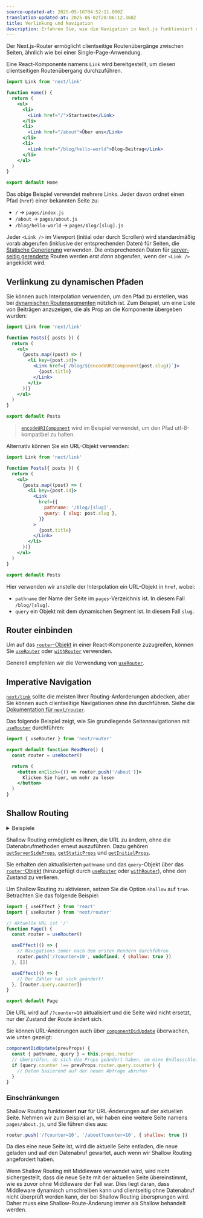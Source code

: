 ```yaml
---
source-updated-at: 2025-05-16T04:52:11.000Z
translation-updated-at: 2025-06-02T20:06:12.360Z
title: Verlinkung und Navigation
description: Erfahren Sie, wie die Navigation in Next.js funktioniert und wie Sie die Link-Komponente sowie den `useRouter`-Hook verwenden.
---
```


Der Next.js-Router ermöglicht clientseitige Routenübergänge zwischen Seiten, ähnlich wie bei einer Single-Page-Anwendung.

Eine React-Komponente namens `Link` wird bereitgestellt, um diesen clientseitigen Routenübergang durchzuführen.

```jsx
import Link from 'next/link'

function Home() {
  return (
    <ul>
      <li>
        <Link href="/">Startseite</Link>
      </li>
      <li>
        <Link href="/about">Über uns</Link>
      </li>
      <li>
        <Link href="/blog/hello-world">Blog-Beitrag</Link>
      </li>
    </ul>
  )
}

export default Home
```

Das obige Beispiel verwendet mehrere Links. Jeder davon ordnet einen Pfad (`href`) einer bekannten Seite zu:

- `/` → `pages/index.js`
- `/about` → `pages/about.js`
- `/blog/hello-world` → `pages/blog/[slug].js`

Jeder `<Link />` im Viewport (initial oder durch Scrollen) wird standardmäßig vorab abgerufen (inklusive der entsprechenden Daten) für Seiten, die [Statische Generierung](/docs/pages/building-your-application/data-fetching/get-static-props) verwenden. Die entsprechenden Daten für [server-seitig gerenderte](/docs/pages/building-your-application/data-fetching/get-server-side-props) Routen werden _erst dann_ abgerufen, wenn der `<Link />` angeklickt wird.

## Verlinkung zu dynamischen Pfaden

Sie können auch Interpolation verwenden, um den Pfad zu erstellen, was bei [dynamischen Routensegmenten](/docs/pages/building-your-application/routing/dynamic-routes) nützlich ist. Zum Beispiel, um eine Liste von Beiträgen anzuzeigen, die als Prop an die Komponente übergeben wurden:

```jsx
import Link from 'next/link'

function Posts({ posts }) {
  return (
    <ul>
      {posts.map((post) => (
        <li key={post.id}>
          <Link href={`/blog/${encodeURIComponent(post.slug)}`}>
            {post.title}
          </Link>
        </li>
      ))}
    </ul>
  )
}

export default Posts
```

> [`encodeURIComponent`](https://developer.mozilla.org/docs/Web/JavaScript/Reference/Global_Objects/encodeURIComponent) wird im Beispiel verwendet, um den Pfad utf-8-kompatibel zu halten.

Alternativ können Sie ein URL-Objekt verwenden:

```jsx
import Link from 'next/link'

function Posts({ posts }) {
  return (
    <ul>
      {posts.map((post) => (
        <li key={post.id}>
          <Link
            href={{
              pathname: '/blog/[slug]',
              query: { slug: post.slug },
            }}
          >
            {post.title}
          </Link>
        </li>
      ))}
    </ul>
  )
}

export default Posts
```

Hier verwenden wir anstelle der Interpolation ein URL-Objekt in `href`, wobei:

- `pathname` der Name der Seite im `pages`-Verzeichnis ist. In diesem Fall `/blog/[slug]`.
- `query` ein Objekt mit dem dynamischen Segment ist. In diesem Fall `slug`.

## Router einbinden

Um auf das [`router`-Objekt](/docs/pages/api-reference/functions/use-router#router-object) in einer React-Komponente zuzugreifen, können Sie [`useRouter`](/docs/pages/api-reference/functions/use-router) oder [`withRouter`](/docs/pages/api-reference/functions/use-router#withrouter) verwenden.

Generell empfehlen wir die Verwendung von [`useRouter`](/docs/pages/api-reference/functions/use-router).

## Imperative Navigation

[`next/link`](/docs/pages/api-reference/components/link) sollte die meisten Ihrer Routing-Anforderungen abdecken, aber Sie können auch clientseitige Navigationen ohne ihn durchführen. Siehe die [Dokumentation für `next/router`](/docs/pages/api-reference/functions/use-router).

Das folgende Beispiel zeigt, wie Sie grundlegende Seitennavigationen mit [`useRouter`](/docs/pages/api-reference/functions/use-router) durchführen:

```jsx
import { useRouter } from 'next/router'

export default function ReadMore() {
  const router = useRouter()

  return (
    <button onClick={() => router.push('/about')}>
      Klicken Sie hier, um mehr zu lesen
    </button>
  )
}
```

## Shallow Routing

<details>
  <summary>Beispiele</summary>

- [Shallow Routing](https://github.com/vercel/next.js/tree/canary/examples/with-shallow-routing)

</details>

Shallow Routing ermöglicht es Ihnen, die URL zu ändern, ohne die Datenabrufmethoden erneut auszuführen. Dazu gehören [`getServerSideProps`](/docs/pages/building-your-application/data-fetching/get-server-side-props), [`getStaticProps`](/docs/pages/building-your-application/data-fetching/get-static-props) und [`getInitialProps`](/docs/pages/api-reference/functions/get-initial-props).

Sie erhalten den aktualisierten `pathname` und das `query`-Objekt über das [`router`-Objekt](/docs/pages/api-reference/functions/use-router#router-object) (hinzugefügt durch [`useRouter`](/docs/pages/api-reference/functions/use-router) oder [`withRouter`](/docs/pages/api-reference/functions/use-router#withrouter)), ohne den Zustand zu verlieren.

Um Shallow Routing zu aktivieren, setzen Sie die Option `shallow` auf `true`. Betrachten Sie das folgende Beispiel:

```jsx
import { useEffect } from 'react'
import { useRouter } from 'next/router'

// Aktuelle URL ist '/'
function Page() {
  const router = useRouter()

  useEffect(() => {
    // Navigations immer nach dem ersten Rendern durchführen
    router.push('/?counter=10', undefined, { shallow: true })
  }, [])

  useEffect(() => {
    // Der Zähler hat sich geändert!
  }, [router.query.counter])
}

export default Page
```

Die URL wird auf `/?counter=10` aktualisiert und die Seite wird nicht ersetzt, nur der Zustand der Route ändert sich.

Sie können URL-Änderungen auch über [`componentDidUpdate`](https://react.dev/reference/react/Component#componentdidupdate) überwachen, wie unten gezeigt:

```jsx
componentDidUpdate(prevProps) {
  const { pathname, query } = this.props.router
  // Überprüfen, ob sich die Props geändert haben, um eine Endlosschleife zu vermeiden
  if (query.counter !== prevProps.router.query.counter) {
    // Daten basierend auf der neuen Abfrage abrufen
  }
}
```

### Einschränkungen

Shallow Routing funktioniert **nur** für URL-Änderungen auf der aktuellen Seite. Nehmen wir zum Beispiel an, wir haben eine weitere Seite namens `pages/about.js`, und Sie führen dies aus:

```js
router.push('/?counter=10', '/about?counter=10', { shallow: true })
```

Da dies eine neue Seite ist, wird die aktuelle Seite entladen, die neue geladen und auf den Datenabruf gewartet, auch wenn wir Shallow Routing angefordert haben.

Wenn Shallow Routing mit Middleware verwendet wird, wird nicht sichergestellt, dass die neue Seite mit der aktuellen Seite übereinstimmt, wie es zuvor ohne Middleware der Fall war. Dies liegt daran, dass Middleware dynamisch umschreiben kann und clientseitig ohne Datenabruf nicht überprüft werden kann, der bei Shallow Routing übersprungen wird. Daher muss eine Shallow-Route-Änderung immer als Shallow behandelt werden.